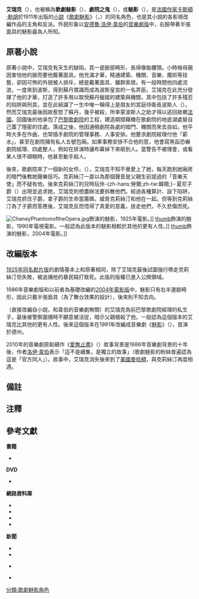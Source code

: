 {{original research|time=2017-10-03T16:34:58+00:00}}
{{refimprove|time=2017-10-03T16:34:58+00:00}}
{{noteTA
|G1=musical
|T=zh-hans:艾瑞克 (歌剧魅影);zh-hk:艾瑞克 (歌聲魅影);zh-tw:艾瑞克 (歌劇魅影);
|1=zh-hans:歌剧魅影;zh-hk:歌聲魅影;zh-tw:歌劇魅影;
|2=zh-hans:加斯东·勒鲁; zh-hant:卡斯頓·勒胡;
}}
{{Otheruses|subject=《歌劇魅影》原著小說及改編作品中領銜主角的人物|other=1991年同名美國音樂劇、歌劇魅影的其他意思|歌劇魅影_(消歧義)}}
{{Infobox character
| name          = 艾瑞克<br/>Erik
| series        = [[歌劇魅影|歌劇魅影]]
| image         =
| caption       = 1921年出版的原文小說封面
| creator       = [[卡斯頓·勒胡|卡斯頓·勒胡]]
| alias         = 魅影（The Phantom）<br/>劇院之鬼（Opera Ghost）<br/>音樂天使（The Angel of Music）<br/>紅色死神（the Red Death）
| gender        = 男性
| occupation    = [[聲樂家|聲樂家]]<br/>[[作曲家|作曲家]]<br/>[[藝術家|藝術家]]<br/>[[建築師|建築師]]<br/>[[魔術師|魔術師]]<br/>腹語術者
| significantother = 克莉絲汀
| lbl21         = 簽名
| data21        = O.G.{{sfn|音樂劇DVD|loc = 47:09 - 51:36}}
| lbl22         = 
| data22        = 
| lbl23         = 
| data23        = 
| extra-hdr     = 
| lbl31         = 
| data31        = 
| lbl32         = 
| data32        = 
| lbl33         = 
| data33        =
}}
'''艾瑞克'''（{{lang-en|Erik}}），也被稱為'''歌劇魅影'''（{{lang-en|The Phantom of the Opera}}）、'''劇院之鬼'''（{{lang-en|Opera Ghost}}），或'''魅影'''（{{lang-en|The Phantom}}），是[[法國|法國]][[作家|作家]][[卡斯頓·勒胡|卡斯頓·勒胡]]於1911年出版{{sfn|原著中譯小說|loc=譯者序}}的[[小說|小說]]《[[歌劇魅影|歌劇魅影]]》（{{lang-fr|Le Fantôme de l'Opéra}}，{{lang-en|The Phantom of the Opera}}）的同名角色，也是其小說的各影視改編作品的主角和反派。外貌形象以[[安德魯·洛伊·韋伯|安德魯·洛伊·韋伯]]的[[歌劇魅影_(音樂劇)|音樂劇版]]中，右臉帶著半張面具的魅影{{NoteTag|1=安德魯·洛伊·韋伯在1986年音樂劇版和2004年電影版均未提及魅影的名字。}}最為人所知。

==原著小說==
原著小說中，艾瑞克有天生的缺陷{{sfn|音樂劇DVD|loc = 1:25:43—1:27:28}}，其一是臉部畸形、長得像骷髏頭。小時候母親因害怕他的臉而要他戴著面具{{sfn|原著中譯小說}}{{sfn|音樂劇DVD|loc = 2:00:03—2:00:25}}。他充滿才華，精通建築、機關、音樂、魔術等技藝{{sfn|原著中譯小說}}{{sfn|音樂劇DVD|loc = 1:25:43—1:27:28}}，卻因可怖的外貌被人排斥，總是戴著面具、離群索居。有一段時間他四處流浪，一度來到波斯，得到蘇丹賞識而成為波斯皇宮的一名弄臣{{sfn|原著中譯小說}}。艾瑞克在此充分發揮了他的才華，打造了許多用以取悅蘇丹寵姬的建築與機關，其中包括了許多殘忍的陷阱與刑具，並在此結識了一生中唯一稱得上是朋友的宮庭侍衛長波斯人{{sfn|原著中譯小說}}（{{lang-en|The Persian}}）。然而艾瑞克最後因故惹怒了蘇丹，幾乎被殺，所幸蒙波斯人之助才得以逃回故鄉[[法國|法國]]。回國後的他承包了[[巴黎歌劇院|巴黎歌劇院]]的工程，建造期間藉機在歌劇院的地底湖處替自己蓋了隱密的住處{{sfn|原著中譯小說}}。落成之後，他因通曉劇院各處的暗門、機關而來去自如{{sfn|音樂劇DVD|loc = 29:49—34:05，歌曲《歌劇魅影》}}{{sfn|音樂劇DVD|loc = 1:46:55—1:47:14，《{{lang|en|I'm here}}》}}。他平時大多在作曲{{sfn|音樂劇DVD|loc = 41:13—42:51}}{{sfn|音樂劇DVD|loc = 1:24:11—1:25:38}}，也常插手劇院的管理事務、人事安排。他要求劇院經理付他「薪水」，甚至在劇院擁有私人五號包廂{{sfn|音樂劇DVD|loc = 16:24—16:57}}。如果事務安排不合他的意，他會寫黑函恐嚇劇院經理{{sfn|原著中譯小說}}{{sfn|音樂劇DVD|loc = 47:09—51:36}}{{sfn|音樂劇DVD|loc = 1:27:30—1:30:52}}、四處整人{{sfn|音樂劇DVD|loc = 15:15—16:00}}{{sfn|音樂劇DVD|loc = 59:40—1:01:28}}{{sfn|音樂劇DVD|loc = 1:14:25—1:14:50，水晶燈掉落}}，例如在排演時讓布幕掉下來砸到人{{sfn|音樂劇DVD|loc = 14:10—14:28}}。當警告不被理會，或看某人很不順眼時，他甚至動手殺人{{sfn|音樂劇DVD|loc = 45:53—46:12，紀瑞夫人的警告}}{{sfn|音樂劇DVD|loc = 1:02:39—1:03:25，劇場工人布克被殺}}{{sfn|音樂劇DVD|loc = 1:56:46—1:56:52，男高音皮亞傑被殺}}。

後來，歌劇院來了一個新的女伶，{{link-en|克莉絲汀·戴耶|Christine Daaé}}（{{lang-fr|Christine Daaé}}），艾瑞克不知不覺愛上了她，每天跑到她廂房的暗門後教她聲樂技巧{{sfn|原著中譯小說}}。克莉絲汀一直以為那個聲音是父親生前提過的「音樂天使」而不疑有他{{sfn|音樂劇DVD|loc = 23:30—23:52}}{{sfn|音樂劇DVD|loc = 27:06—27:21}}{{sfn|音樂劇DVD|loc = 27:49—29:45，歌曲《音樂天使》}}。後來克莉絲汀的兒時玩伴-{zh-hans:勞爾;zh-tw:韓晤;}-·夏尼子爵（{{link-en|Viscount Raoul de Chagny}}）出現並追求她{{sfn|原著中譯小說}}{{sfn|音樂劇DVD|loc = 25:57—27:06}}，艾瑞克則想盡辦法要拆散他們。經過各種算計、設下陷阱，艾瑞克抓住子爵，拿子爵的生命當籌碼，威脅克莉絲汀和他在一起{{sfn|原著中譯小說}}{{sfn|音樂劇DVD|loc = 2:01:57—2:02:51}}。但等到克莉絲汀為了子爵而答應後，艾瑞克反而悟得了真愛的意義，放走他們，不久悲傷而死{{sfn|原著中譯小說}}。

[[File:ChaneyPhantomoftheOpera.jpg|thumb]]飾演{{sfn|IMDb|1925年電影}}的魅影，1925年電影。]]
[[檔案:Phantom_by_Charles_Dance.jpg|thumb]]飾演{{sfn|IMDb|1990年電視電影}}的魅影，1990年電視電影。一般認為此版本的魅影相較於其他的更有人性。]]
[[檔案:Phantom_by_Gerard_Butler.jpg|thumb]]飾演{{sfn|IMDb|2004年電影}}的魅影，2004年電影。]]

==改編版本==
[[歌劇魅影_(1925年電影)|1925年同名默片版]]的劇情基本上和原著相同，除了艾瑞克最後試圖強行帶走克莉絲汀但失敗，被追捕他的暴民毆打致死。此版的版權已進入公開領域。

1986年音樂劇版和以前者為基礎改編的[[歌劇魅影_(2004年電影)|2004年電影版]]中，魅影只有右半邊臉畸形，因此只戴半張面具{{sfn|音樂劇DVD|loc = }}（為了舞台效果的設計），後來則不知去向。

{{link-en|1990年迷你電視電影版|The Phantom of the Opera (miniseries)}}（直接改編自小說，和韋伯的音樂劇無關）{{sfn|Deseret News|loc=文章第十段}}{{NoteTag|1=編劇{{link-en|亞瑟·科別特|Arthur Kopit}}在1986年版音樂劇出來前就有把小說改編成音樂劇的想法，但有相同的想法的安德魯·洛伊·韋伯比他早推出，所以他把自己的音樂劇劇本改寫成電視》影集劇本。}}的艾瑞克為前巴黎歌劇院經理的私生子，最後被警察圍捕時不願意被活捉，暗示父親槍殺了他。一般認為這個版本的艾瑞克比其他的更有人性。後來這個版本在1991年改編成音樂劇《[[魅影_(1991年音樂劇)|魅影]]》（{{lang|en|Phantom}}），首演於德州。

2010年的音樂劇原創續作《[[愛無止盡_(音樂劇)|愛無止盡]]》（{{lang-en|Love Never Dies}}）故事背景是1986年音樂劇背景的十年後，作者[[洛伊·韋伯|洛伊·韋伯]]表示「這不是續集，是獨立的故事」{{sfn|愛無止盡}}（歌劇魅影的粉絲普遍認為這是「官方同人」）。故事中，艾瑞克消失後來到了[[美國|美國]][[曼哈頓|曼哈頓]]，與克莉絲汀再度相遇。

== 備註 ==
{{noteFoot}}

== 注釋 ==
{{reflist|colwidth=25em}}

==參考文獻==
{{refbegin}}

'''書籍'''
*{{cite book |author=卡斯頓·勒胡（著），楊玟 (譯) |title=歌劇魅影 |publisher=遠流 |year=2004 |pages= |chapter= |isbn=9573253755|ref={{sfnRef|原著中譯小說}}}}
'''DVD'''
* {{cite video | first = 安德魯 | last = 韋伯 | coauthors = Nick Morris, Laurence Connor, Richard Stilgoe, Gaston Leroux | year = 2011 | title = 歌劇魅影25周年 英國皇家亞伯特音樂廳 | medium = DVD | publisher = 傳訊時代 | ref = {{sfnRef|2011音樂劇DVD}}}}
'''網路資料庫'''
*{{cite web|publisher=[[IMDb|IMDb]]|title=The Phantom of the Opera (1925)|url=http://www.imdb.com/title/tt0016220/?ref_=fn_al_tt_2|accessdate=2015年11月29日|language=en|ref={{sfnRef|IMDb|1925年電影}}|archive-date=2021年1月26日|archive-url=https://web.archive.org/web/20210126021844/http://www.imdb.com/title/tt0016220/?ref_=fn_al_tt_2|dead-url=no}}
*{{cite web|publisher=[[IMDb|IMDb]]|title=The Phantom of the Opera (1990 TV Movie)|url=http://www.imdb.com/title/tt0100361/?ref_=fn_al_tt_4|accessdate=2015年11月29日|language=en|ref={{sfnRef|IMDb|1990年電視電影}}|archive-date=2016年4月13日|archive-url=https://web.archive.org/web/20160413054520/http://www.imdb.com/title/tt0100361/?ref_=fn_al_tt_4|dead-url=no}}
*{{cite web|publisher=[[IMDb|IMDb]]|title=The Phantom of the Opera (2004)|url=http://www.imdb.com/title/tt0293508/?ref_=fn_al_tt_1|accessdate=2015年11月29日|language=en|ref={{sfnRef|IMDb|2004年電影}}|archive-date=2021年4月24日|archive-url=https://web.archive.org/web/20210424231219/http://www.imdb.com/title/tt0293508/?ref_=fn_al_tt_1|dead-url=no}}
*{{cite web|publisher=[[IMDb|IMDb]]|title=The Phantom of the Opera at the Royal Albert Hall (2011)|url=http://www.imdb.com/title/tt2077886/fullcredits?ref_=tt_ov_wr#writers|accessdate=2015年11月28日|language=en|ref={{sfnRef|IMDb|2011年25周年紀念演出}}|archive-date=2016年4月9日|archive-url=https://web.archive.org/web/20160409081406/http://www.imdb.com/title/tt2077886/fullcredits?ref_=tt_ov_wr#writers|dead-url=no}}
'''新聞'''
*{{cite web|publisher=[[BBC|BBC]] NEWS|title=Lloyd Webber launches Phantom 2|url=http://news.bbc.co.uk/2/hi/entertainment/8297371.stm|date=2009年10月8日|accessdate=2015年11月28日|language=en|ref={{sfnRef|愛無止盡}}|archive-date=2021年1月26日|archive-url=https://web.archive.org/web/20210126071926/http://news.bbc.co.uk/2/hi/entertainment/8297371.stm|dead-url=no}}
*{{cite web|publisher=Deseret News|title=Phantom of the Opera: No, it isn't the hit musical - But it's still good viewing|url=http://www.deseretnews.com/article/92596/PHANTOM-OF-THE-OPERA--NO-IT-ISNT-THE-HIT-MUSICAL---BUT-ITS-STILL-GOOD-VIEWING.html?pg=1|date=1990年3月18日|accessdate=2015年12月4日|language=en|ref={{sfnRef|Deseret News}}|deadurl=yes|archiveurl=https://web.archive.org/web/20131208032530/http://www.deseretnews.com/article/92596/PHANTOM-OF-THE-OPERA--NO-IT-ISNT-THE-HIT-MUSICAL---BUT-ITS-STILL-GOOD-VIEWING.html?pg=1|archivedate=2013年12月8日}}

*{{cite journal |author = [[陳韻琳|陳韻琳]] |journal = PAR表演藝術雜誌 |publisher = [[國家表演藝術中心國家兩廳院|國家表演藝術中心國家兩廳院]] |title = 從《鐘樓怪人》到《歌劇魅影》 |url = http://life.fhl.net/gospel_psycho/udn/359ok/ |archiveurl = https://web.archive.org/web/20171020114945/http://life.fhl.net/gospel_psycho/udn/359ok/ |archivedate = 2017-10-20 |deadurl = no |issue = 180 |date = 2007-12-01 |pages = 12 |ISSN = 1021-3139 }}

*{{cite web |first = Joseph |last = Walker |title = Phantom of the Opera: No, it isn't the hit musical - But it's still good viewing |url = http://www.deseretnews.com/article/92596/PHANTOM-OF-THE-OPERA--NO-IT-ISNT-THE-HIT-MUSICAL---BUT-ITS-STILL-GOOD-VIEWING.html?pg=1 |publisher = Deseret News |date = 1990-03-18 |accessdate = 2015-12-04 |language = en |archiveurl = https://web.archive.org/web/20131208032530/http://www.deseretnews.com/article/92596/PHANTOM-OF-THE-OPERA--NO-IT-ISNT-THE-HIT-MUSICAL---BUT-ITS-STILL-GOOD-VIEWING.html?pg=1 |archivedate = 2013-12-08 |deadurl = yes }}
{{Refend}}

{{歌劇魅影}}

[[分類:歌劇魅影角色|分類:歌劇魅影角色]]